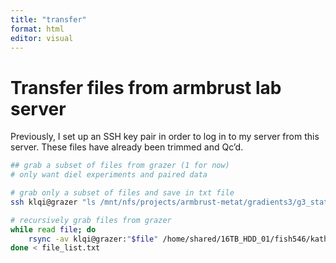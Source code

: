 ```yaml
---
title: "transfer"
format: html
editor: visual
---
```

# Transfer files from armbrust lab server
Previously, I set up an SSH key pair in order to log in to my server from this server. 
These files have already been trimmed and Qc'd. 

```bash
## grab a subset of files from grazer (1 for now)
# only want diel experiments and paired data

# grab only a subset of files and save in txt file
ssh klqi@grazer "ls /mnt/nfs/projects/armbrust-metat/gradients3/g3_station_ns_metat/qc_data/G3.DIEL*.fastq.gz | grep -v '.unpaired.fastq.gz'" | head -n 6 > file_list.txt

# recursively grab files from grazer
while read file; do
    rsync -av klqi@grazer:"$file" /home/shared/16TB_HDD_01/fish546/kathy-pico/data/trimmed/
done < file_list.txt
```
